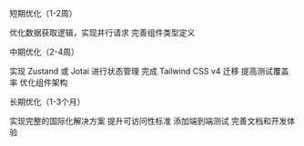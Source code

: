 短期优化（1-2周）

优化数据获取逻辑，实现并行请求
完善组件类型定义

中期优化（2-4周）

实现 Zustand 或 Jotai 进行状态管理
完成 Tailwind CSS v4 迁移
提高测试覆盖率
优化组件架构

长期优化（1-3个月）

实现完整的国际化解决方案
提升可访问性标准
添加端到端测试
完善文档和开发体验